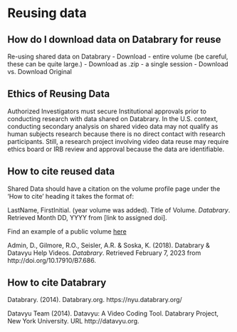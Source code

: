 # Reusing data



## How do I download data on Databrary for reuse {-}

Re-using shared data on Databrary
  - Download
    - entire volume (be careful, these can be quite large.)
      - Download as .zip
    - a single session
      - Download vs. Download Original 
 
  
## Ethics of Reusing Data {-}

Authorized Investigators must secure Institutional approvals prior to conducting research with data shared on Databrary. In the U.S. context, conducting secondary analysis on shared video data may not qualify as human subjects research because there is no direct contact with research participants. Still, a research project involving video data reuse may require ethics board or IRB review and approval because the data are identifiable.


## How to cite reused data {-}

Shared Data should have a citation on the volume profile page under the 'How to cite' heading it takes the format of:

LastName, FirstInitial. (year volume was added). Title of Volume. *Databrary*. Retrieved Month DD, YYYY from [link to assigned doi].

Find an example of a public volume [here](https://nyu.databrary.org/volume/686)

Admin, D., Gilmore, R.O., Seisler, A.R. & Soska, K. (2018). Databrary & Datavyu Help Videos. *Databrary*. Retrieved February 7, 2023 from http://doi.org/10.17910/B7.686. 

## How to cite Databrary {-}

Databrary. (2014). Databrary.org. https://nyu.databrary.org/

Datavyu Team (2014). Datavyu: A Video Coding Tool. Databrary Project, New York University. URL http://datavyu.org.

